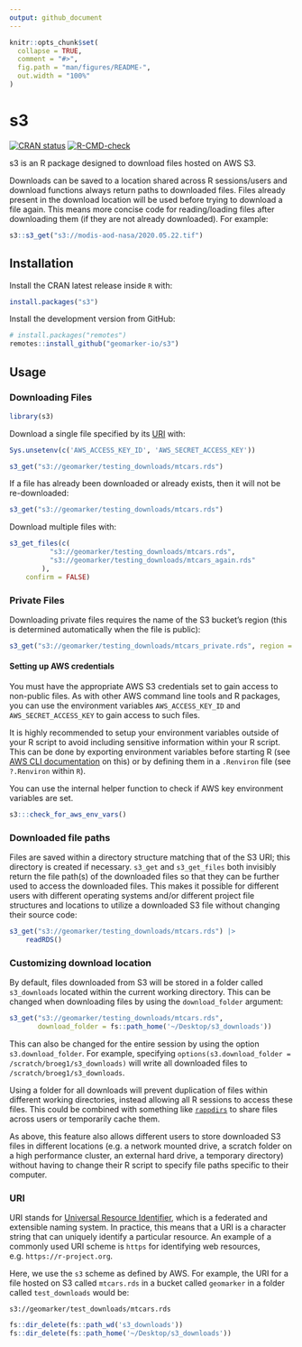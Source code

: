```yaml
---
output: github_document
---
```


<!-- README.md is generated from README.Rmd. Please edit that file -->

```r
knitr::opts_chunk$set(
  collapse = TRUE,
  comment = "#>",
  fig.path = "man/figures/README-",
  out.width = "100%"
)
```

# s3 

<!-- badges: start -->
[![CRAN status](https://www.r-pkg.org/badges/version/s3)](https://CRAN.R-project.org/package=s3)
[![R-CMD-check](https://github.com/geomarker-io/s3/actions/workflows/R-CMD-check.yaml/badge.svg)](https://github.com/geomarker-io/s3/actions/workflows/R-CMD-check.yaml)
<!-- badges: end -->

s3 is an R package designed to download files hosted on AWS S3.

Downloads can be saved to a location shared across R sessions/users and download functions always return paths to downloaded files. Files already present in the download location will be used before trying to download a file again. This means more concise code for reading/loading files after downloading them (if they are not already downloaded). For example:

```r
s3::s3_get("s3://modis-aod-nasa/2020.05.22.tif")
```

## Installation

Install the CRAN latest release inside `R` with:

```r
install.packages("s3")
```

Install the development version from GitHub:

```r
# install.packages("remotes")
remotes::install_github("geomarker-io/s3")
```

## Usage

### Downloading Files

```r
library(s3)
```

Download a single file specified by its [URI](#URI) with:

```r
Sys.unsetenv(c('AWS_ACCESS_KEY_ID', 'AWS_SECRET_ACCESS_KEY'))
```

```r
s3_get("s3://geomarker/testing_downloads/mtcars.rds")
```

If a file has already been downloaded or already exists, then it will not be re-downloaded:

```r
s3_get("s3://geomarker/testing_downloads/mtcars.rds")
```

Download multiple files with:

```r
s3_get_files(c(
          "s3://geomarker/testing_downloads/mtcars.rds",
          "s3://geomarker/testing_downloads/mtcars_again.rds"
        ),
	confirm = FALSE)
```

### Private Files

Downloading private files requires the name of the S3 bucket's region (this is determined automatically when the file is public):

```r
s3_get("s3://geomarker/testing_downloads/mtcars_private.rds", region = "us-east-2")
```

#### Setting up AWS credentials

You must have the appropriate AWS S3 credentials set to gain access to non-public files. As with other AWS command line tools and R packages, you can use the environment variables `AWS_ACCESS_KEY_ID` and `AWS_SECRET_ACCESS_KEY` to gain access to such files. 

It is highly recommended to setup your environment variables outside of your R script to avoid including sensitive information within your R script. This can be done by exporting environment variables before starting R (see [AWS CLI documentation](https://docs.aws.amazon.com/cli/latest/userguide/cli-configure-envvars.html) on this) or by defining them in a `.Renviron` file (see `?.Renviron` within `R`).

You can use the internal helper function to check if AWS key environment variables are set.

```r
s3:::check_for_aws_env_vars()
```

### Downloaded file paths

Files are saved within a directory structure matching that of the S3 URI; this directory is created if necessary. `s3_get` and `s3_get_files` both invisibly return the file path(s) of the downloaded files so that they can be further used to access the downloaded files. This makes it possible for different users with different operating systems and/or different project file structures and locations to utilize a downloaded S3 file without changing their source code:

```r
s3_get("s3://geomarker/testing_downloads/mtcars.rds") |>
    readRDS()
```

### Customizing download location

By default, files downloaded from S3 will be stored in a folder called `s3_downloads` located within the current working directory. This can be changed when downloading files by using the `download_folder` argument:

```r
s3_get("s3://geomarker/testing_downloads/mtcars.rds",
       download_folder = fs::path_home('~/Desktop/s3_downloads'))
```

This can also be changed for the entire session by using the option `s3.download_folder`. For example, specifying `options(s3.download_folder = /scratch/broeg1/s3_downloads)` will write all downloaded files to `/scratch/broeg1/s3_downloads`.

Using a folder for all downloads will prevent duplication of files within different working directories, instead allowing all R sessions to access these files. This could be combined with something like [`rappdirs`](https://github.com/r-lib/rappdirs) to share files across users or temporarily cache them.

As above, this feature also allows different users to store downloaded S3 files in different locations (e.g. a network mounted drive, a scratch folder on a high performance cluster, an external hard drive, a temporary directory) without having to change their R script to specify file paths specific to their computer.

### URI

URI stands for [Universal Resource Identifier](https://en.wikipedia.org/wiki/Uniform_Resource_Identifier), which is a federated and extensible naming system. In practice, this means that a URI is a character string that can uniquely identify a particular resource. An example of a commonly used URI scheme is `https` for identifying web resources, e.g. `https://r-project.org`.

Here, we use the `s3` scheme as defined by AWS. For example, the URI for a file hosted on S3 called `mtcars.rds` in a bucket called `geomarker` in a folder called `test_downloads` would be:

 `s3://geomarker/test_downloads/mtcars.rds`

```r
fs::dir_delete(fs::path_wd('s3_downloads'))
fs::dir_delete(fs::path_home('~/Desktop/s3_downloads'))
```

